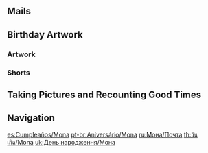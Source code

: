 {{BirthdayIntro|Mona}}

==Mails==
{{Mails by Category Table|Mona Birthday Mails|noheader=1}}

==Birthday Artwork==
===Artwork===
{{Artwork by Category Table
|Character Birthday Artwork
|category = Mona Birthday Artwork
|header = Mona's Birthday Artwork
}}

===Shorts===
{{Artwork by Category Table
|Character Shorts
|category = Mona Birthday Artwork
|header = Mona's Birthday Shorts
}}

==Taking Pictures and Recounting Good Times==
{{Transclude|Taking Pictures and Recounting Good Times/Story/Mona|Stories|main=1|top=1}}

==Navigation==
{{Character Navbox|prelink=1|link type=Birthday}}

[[es:Cumpleaños/Mona]]
[[pt-br:Aniversário/Mona]]
[[ru:Мона/Почта]]
[[th:วันเกิด/Mona]]
[[uk:День народження/Мона]]